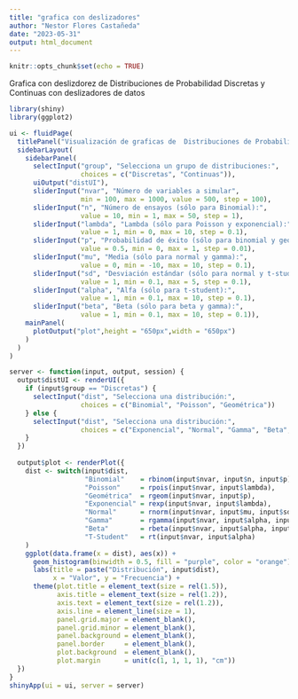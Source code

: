 ---
title: "grafica con deslizadores"
author: "Nestor Flores Castañeda"
date: "2023-05-31"
output: html_document
---

```{r setup, include=FALSE}
knitr::opts_chunk$set(echo = TRUE)
```
Grafica con deslizdorez de Distribuciones de Probabilidad Discretas y Continuas con deslizadores de datos


```{r cars}
library(shiny)
library(ggplot2)

ui <- fluidPage(
  titlePanel("Visualización de graficas de  Distribuciones de Probabilidad Discretas y Continuas con deslizadores de datos"),
  sidebarLayout(
    sidebarPanel(
      selectInput("group", "Selecciona un grupo de distribuciones:",
                  choices = c("Discretas", "Continuas")),
      uiOutput("distUI"),
      sliderInput("nvar", "Número de variables a simular", 
                  min = 100, max = 1000, value = 500, step = 100),
      sliderInput("n", "Número de ensayos (sólo para Binomial):", 
                  value = 10, min = 1, max = 50, step = 1),
      sliderInput("lambda", "Lambda (sólo para Poisson y exponencial):", 
                  value = 1, min = 0, max = 10, step = 0.1),
      sliderInput("p", "Probabilidad de éxito (sólo para binomial y geométrica):", 
                  value = 0.5, min = 0, max = 1, step = 0.01),
      sliderInput("mu", "Media (sólo para normal y gamma):", 
                  value = 0, min = -10, max = 10, step = 0.1),
      sliderInput("sd", "Desviación estándar (sólo para normal y t-student):", 
                  value = 1, min = 0.1, max = 5, step = 0.1),
      sliderInput("alpha", "Alfa (sólo para t-student):", 
                  value = 1, min = 0.1, max = 10, step = 0.1),
      sliderInput("beta", "Beta (sólo para beta y gamma):", 
                  value = 1, min = 0.1, max = 10, step = 0.1)),
    mainPanel(
      plotOutput("plot",height = "650px",width = "650px")
    )
  )
)

server <- function(input, output, session) {
  output$distUI <- renderUI({
    if (input$group == "Discretas") {
      selectInput("dist", "Selecciona una distribución:",
                  choices = c("Binomial", "Poisson", "Geométrica"))
    } else {
      selectInput("dist", "Selecciona una distribución:",
                  choices = c("Exponencial", "Normal", "Gamma", "Beta", "T-Student"))
    }
  })
  
  output$plot <- renderPlot({
    dist <- switch(input$dist,
                   "Binomial"    = rbinom(input$nvar, input$n, input$p),
                   "Poisson"     = rpois(input$nvar, input$lambda),
                   "Geométrica"  = rgeom(input$nvar, input$p),
                   "Exponencial" = rexp(input$nvar, input$lambda),
                   "Normal"      = rnorm(input$nvar, input$mu, input$sd),
                   "Gamma"       = rgamma(input$nvar, input$alpha, input$beta),
                   "Beta"        = rbeta(input$nvar, input$alpha, input$beta),
                   "T-Student"   = rt(input$nvar, input$alpha)
    )
    ggplot(data.frame(x = dist), aes(x)) +
      geom_histogram(binwidth = 0.5, fill = "purple", color = "orange") +
      labs(title = paste("Distribución", input$dist),
           x = "Valor", y = "Frecuencia") +
      theme(plot.title = element_text(size = rel(1.5)),
            axis.title = element_text(size = rel(1.2)),
            axis.text = element_text(size = rel(1.2)),
            axis.line = element_line(size = 1),
            panel.grid.major = element_blank(),
            panel.grid.minor = element_blank(),
            panel.background = element_blank(),
            panel.border     = element_blank(),
            plot.background  = element_blank(),
            plot.margin      = unit(c(1, 1, 1, 1), "cm"))
  })
}
shinyApp(ui = ui, server = server)
```